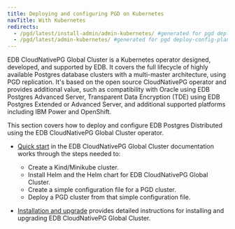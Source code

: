```yaml
---
title: Deploying and configuring PGD on Kubernetes
navTitle: With Kubernetes
redirects:
  - /pgd/latest/install-admin/admin-kubernetes/ #generated for pgd deploy-config-planning reorg 
  - /pgd/latest/admin-kubernetes/ #generated for pgd deploy-config-planning reorg 
---
```


EDB CloudNativePG Global Cluster is a Kubernetes operator designed, developed, and supported by EDB. It covers the full lifecycle of highly available Postgres database clusters with a multi-master architecture, using PGD replication. It's based on the open source CloudNativePG operator and provides additional value, such as compatibility with Oracle using EDB Postgres Advanced Server, Transparent Data Encryption (TDE) using EDB Postgres Extended or Advanced Server, and additional supported platforms including IBM Power and OpenShift.

This section covers how to deploy and configure EDB Postgres Distributed using the EDB CloudNativePG Global Cluster operator.

* [Quick start](/postgres_distributed_for_kubernetes/latest/quickstart) in the EDB CloudNativePG Global Cluster documentation works through the steps needed to:
  * Create a Kind/Minikube cluster.
  * Install Helm and the Helm chart for EDB CloudNativePG Global Cluster.
  * Create a simple configuration file for a PGD cluster.
  * Deploy a PGD cluster from that simple configuration file.

* [Installation and upgrade](/postgres_distributed_for_kubernetes/latest/installation_upgrade) provides detailed instructions for installing and upgrading EDB CloudNativePG Global Cluster.
